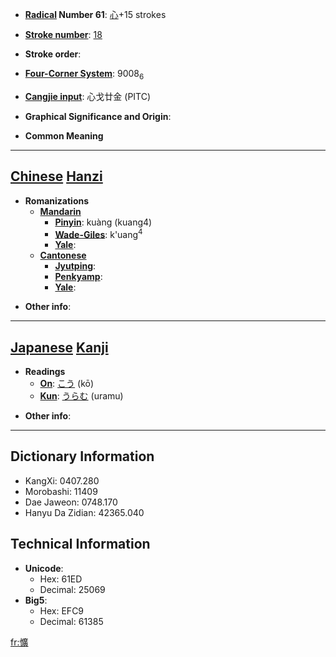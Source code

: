* '''[[Wiktionary:Chinese radical index| Radical]] Number 61''': [[Wiktionary:Chinese radical index 心|心]]+15 strokes

* '''[[Wiktionary:Chinese total strokes index|Stroke number]]''': [[Wiktionary:Chinese total strokes index 18|18]]

* '''Stroke order''': 

* '''[[Wiktionary:Chinese four corner index|Four-Corner System]]''': 9008<sub>6</sub>

* '''[[Wiktionary:Chinese Cangjie index|Cangjie input]]''': 心戈廿金 (PITC)

* '''Graphical Significance and Origin''': 

* '''Common Meaning'''

----

== [[Chinese]] [[Hanzi]] ==

* '''Romanizations'''
** '''[[Mandarin]]'''
*** '''[[Pinyin]]''': kuàng (kuang4)
*** '''[[Wade-Giles]]''': k'uang<sup>4</sup>
*** '''[[Yale]]''': 
** '''[[Cantonese]]'''
*** '''[[Jyutping]]''':
*** '''[[Penkyamp]]''': 
*** '''[[Yale]]''': 

* '''Other info''': 

----

== [[Japanese]] [[Kanji]] ==

* '''Readings'''
** '''[[On]]''': [[こう]] (kō)
** '''[[Kun]]''': [[うらむ]] (uramu)

* '''Other info''':  

----

== Dictionary Information ==

* KangXi: 0407.280
* Morobashi: 11409
* Dae Jaweon: 0748.170
* Hanyu Da Zidian: 42365.040

== Technical Information ==

* '''Unicode''':
** Hex: 61ED
** Decimal: 25069
* '''Big5''':
** Hex: EFC9
** Decimal: 61385

[[fr:懭]]